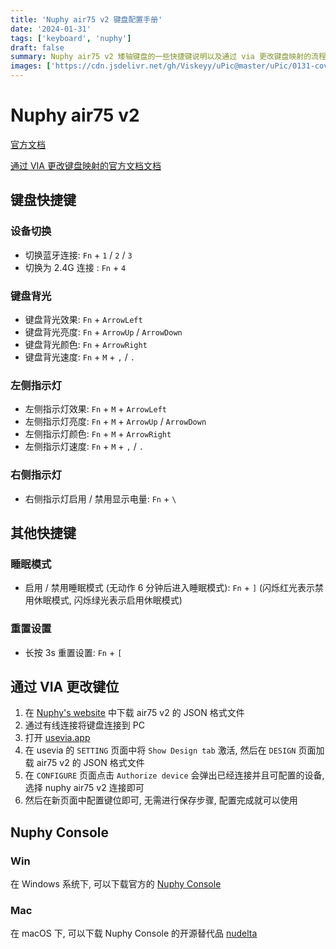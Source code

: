 ```yaml
---
title: 'Nuphy air75 v2 键盘配置手册'
date: '2024-01-31'
tags: ['keyboard', 'nuphy']
draft: false
summary: Nuphy air75 v2 矮轴键盘的一些快捷键说明以及通过 via 更改键盘映射的流程
images: ['https://cdn.jsdelivr.net/gh/Viskeyy/uPic@master/uPic/0131-coverImg_169_2024131121924.png']
---
```


# Nuphy air75 v2

[官方文档](https://manuals.plus/nuphy/air75-mechanical-keyboard-manual#via_keymap_configurator)

[通过 VIA 更改键盘映射的官方文档文档](https://nuphy.com/pages/via-usage-guide-for-nuphy-keyboards)

## 键盘快捷键

### 设备切换

- 切换蓝牙连接: `Fn` + `1` / `2` / `3`
- 切换为 2.4G 连接 : `Fn` + `4`

### 键盘背光

- 键盘背光效果: `Fn` + `ArrowLeft`
- 键盘背光亮度: `Fn` + `ArrowUp` / `ArrowDown`
- 键盘背光颜色: `Fn` + `ArrowRight`
- 键盘背光速度: `Fn` + `M` + `,` / `.`

### 左侧指示灯

- 左侧指示灯效果: `Fn` + `M` + `ArrowLeft`
- 左侧指示灯亮度: `Fn` + `M` + `ArrowUp` / `ArrowDown`
- 左侧指示灯颜色: `Fn` + `M` + `ArrowRight`
- 左侧指示灯速度: `Fn` + `M` + `,` / `.`

### 右侧指示灯

- 右侧指示灯启用 / 禁用显示电量: `Fn` + `\`

## 其他快捷键

### 睡眠模式

- 启用 / 禁用睡眠模式 (无动作 6 分钟后进入睡眠模式): `Fn` + `]` (闪烁红光表示禁用休眠模式, 闪烁绿光表示启用休眠模式)

### 重置设置

- 长按 3s 重置设置: `Fn` + `[`

## 通过 VIA 更改键位

1. 在 [Nuphy's website](https://nuphy.com/pages/json-files-for-nuphy-keyboards) 中下载 air75 v2 的 JSON 格式文件
2. 通过有线连接将键盘连接到 PC
3. 打开 [usevia.app](https://usevia.app/)
4. 在 usevia 的 `SETTING` 页面中将 `Show Design tab` 激活, 然后在 `DESIGN` 页面加载 air75 v2 的 JSON 格式文件
5. 在 `CONFIGURE` 页面点击 `Authorize device` 会弹出已经连接并且可配置的设备, 选择 nuphy air75 v2 连接即可
6. 然后在新页面中配置键位即可, 无需进行保存步骤, 配置完成就可以使用

## Nuphy Console

### Win

在 Windows 系统下, 可以下载官方的 [Nuphy Console](https://nuphy.com/pages/nuphy-console)

### Mac

在 macOS 下, 可以下载 Nuphy Console 的开源替代品 [nudelta](https://github.com/donn/nudelta)
